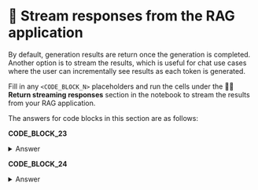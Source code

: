 # 🦹 Stream responses from the RAG application

By default, generation results are return once the generation is completed. Another option is to stream the results, which is useful for chat use cases where the user can incrementally see results as each token is generated.

Fill in any `<CODE_BLOCK_N>` placeholders and run the cells under the **🦹‍♀️ Return streaming responses** section in the notebook to stream the results from your RAG application.

The answers for code blocks in this section are as follows:

**CODE_BLOCK_23**

<details>
<summary>Answer</summary>
<div>
```python
fw_client.chat.completions.create(
    model=model,
    temperature=0,
    stream=True,
    messages=[
        {
            "role": "user",
            "content": create_prompt(user_query),
        }
    ],
)
```
</div>
</details>

**CODE_BLOCK_24**

<details>
<summary>Answer</summary>
<div>
```python
for chunk in response:
    if chunk.choices[0].delta.content:
        print(chunk.choices[0].delta.content, end="")
```
</div>
</details>